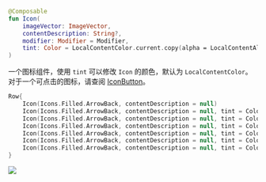 
```kotlin
@Composable
fun Icon(
    imageVector: ImageVector,
    contentDescription: String?,
    modifier: Modifier = Modifier,
    tint: Color = LocalContentColor.current.copy(alpha = LocalContentAlpha.current)
)
```


一个图标组件，使用 `tint` 可以修改 `Icon` 的颜色，默认为 `LocalContentColor`。对于一个可点击的图标，请查阅 [IconButton](iconbutton.md)。

``` kotlin
Row{
    Icon(Icons.Filled.ArrowBack, contentDescription = null)
    Icon(Icons.Filled.ArrowBack, contentDescription = null, tint = Color.Gray)
    Icon(Icons.Filled.ArrowBack, contentDescription = null, tint = Color.Red)
    Icon(Icons.Filled.ArrowBack, contentDescription = null, tint = Color.DarkGray)
    Icon(Icons.Filled.ArrowBack, contentDescription = null, tint = Color.Magenta)
    Icon(Icons.Filled.ArrowBack, contentDescription = null, tint = Color.Yellow)
    Icon(Icons.Filled.ArrowBack, contentDescription = null, tint = Color.Cyan)
}
```


<img src={demo} />